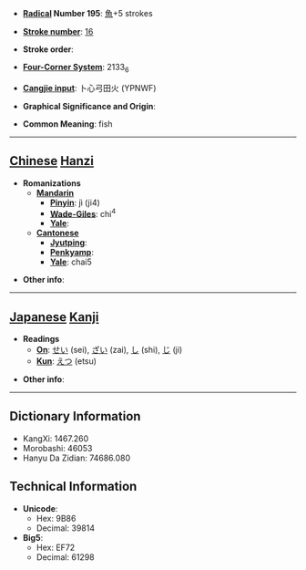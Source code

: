 * '''[[Wiktionary:Chinese radical index| Radical]] Number 195''': [[Wiktionary:Chinese radical index 魚|魚]]+5 strokes

* '''[[Wiktionary:Chinese total strokes index|Stroke number]]''': [[Wiktionary:Chinese total strokes index 16|16]]

* '''Stroke order''': 

* '''[[Wiktionary:Chinese four corner index|Four-Corner System]]''': 2133<sub>6</sub>

* '''[[Wiktionary:Chinese Cangjie index|Cangjie input]]''': 卜心弓田火 (YPNWF)

* '''Graphical Significance and Origin''': 

* '''Common Meaning''': fish

----

== [[Chinese]] [[Hanzi]] ==

* '''Romanizations'''
** '''[[Mandarin]]'''
*** '''[[Pinyin]]''': jì (ji4)
*** '''[[Wade-Giles]]''': chi<sup>4</sup>
*** '''[[Yale]]''': 
** '''[[Cantonese]]'''
*** '''[[Jyutping]]''':
*** '''[[Penkyamp]]''': 
*** '''[[Yale]]''': chai5

* '''Other info''': 

----

== [[Japanese]] [[Kanji]] ==

* '''Readings'''
** '''[[On]]''': [[せい]] (sei), [[ざい]] (zai), [[し]] (shi), [[じ]] (ji)
** '''[[Kun]]''': [[えつ]] (etsu)

* '''Other info''':  

----

== Dictionary Information ==

* KangXi: 1467.260
* Morobashi: 46053
* Hanyu Da Zidian: 74686.080

== Technical Information ==

* '''Unicode''':
** Hex: 9B86
** Decimal: 39814
* '''Big5''':
** Hex: EF72
** Decimal: 61298